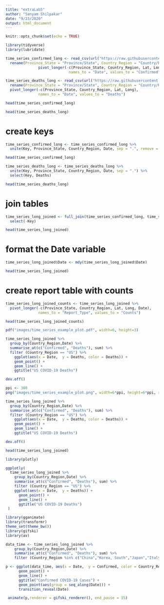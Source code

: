 ```yaml
---
title: "extraLab5"
author: "Sanyam Shilpakar"
date: "9/23/2020"
output: html_document
---
```



```r
knitr::opts_chunk$set(echo = TRUE)
```

```r
library(tidyverse)
library(lubridate)
```


```r
time_series_confirmed_long <- read_csv(url("https://raw.githubusercontent.com/CSSEGISandData/COVID-19/master/csse_covid_19_data/csse_covid_19_time_series/time_series_covid19_confirmed_global.csv")) %>%
  rename(Province_State = "Province/State", Country_Region = "Country/Region")  %>% 
               pivot_longer(-c(Province_State, Country_Region, Lat, Long),
                             names_to = "Date", values_to = "Confirmed") 
```


```r
time_series_deaths_long <- read_csv(url("https://raw.githubusercontent.com/CSSEGISandData/COVID-19/master/csse_covid_19_data/csse_covid_19_time_series/time_series_covid19_deaths_global.csv")) %>%
  rename(Province_State = "Province/State", Country_Region = "Country/Region")  %>% 
  pivot_longer(-c(Province_State, Country_Region, Lat, Long),
               names_to = "Date", values_to = "Deaths")
```

```r
head(time_series_confirmed_long)
```


```r
head(time_series_deaths_long)
```

# create keys

```r
time_series_confirmed_long <- time_series_confirmed_long %>% 
  unite(Key, Province_State, Country_Region, Date, sep = ".", remove = FALSE)

head(time_series_confirmed_long)
```

```r
time_series_deaths_long <- time_series_deaths_long %>% 
  unite(Key, Province_State, Country_Region, Date, sep = ".") %>% 
  select(Key, Deaths)

head(time_series_deaths_long)
```

# join tables

```r
time_series_long_joined <- full_join(time_series_confirmed_long, time_series_deaths_long, by= c("Key")) %>% 
  select(-Key)

head(time_series_long_joined)
```

# format the Date variable

```r
time_series_long_joined$Date <- mdy(time_series_long_joined$Date)

head(time_series_long_joined)
```

# create report table with counts

```r
time_series_long_joined_counts <- time_series_long_joined %>% 
  pivot_longer(-c(Province_State, Country_Region, Lat, Long, Date),
               names_to = "Report_Type", values_to = "Counts")

head(time_series_long_joined_counts)
```


```r
pdf("images/time_series_example_plot.pdf", width=6, height=3)

time_series_long_joined %>% 
  group_by(Country_Region,Date) %>% 
  summarise_at(c("Confirmed", "Deaths"), sum) %>% 
  filter (Country_Region == "US") %>% 
    ggplot(aes(x = Date,  y = Deaths, color = Deaths)) + 
    geom_point() +
    geom_line() +
    ggtitle("US COVID-19 Deaths")

dev.off()
```


```r
ppi <- 300
png("images/time_series_example_plot.png", width=6*ppi, height=6*ppi, res=ppi)

time_series_long_joined %>% 
  group_by(Country_Region,Date) %>% 
  summarise_at(c("Confirmed", "Deaths"), sum) %>% 
  filter (Country_Region == "US") %>% 
    ggplot(aes(x = Date,  y = Deaths, color = Deaths)) + 
    geom_point() +
    geom_line() +
    ggtitle("US COVID-19 Deaths")

dev.off()
```

```r
head(time_series_long_joined)
```


```r
library(plotly)

ggplotly(
  time_series_long_joined %>% 
    group_by(Country_Region,Date) %>% 
    summarise_at(c("Confirmed", "Deaths"), sum) %>% 
    filter (Country_Region == "US") %>% 
    ggplot(aes(x = Date,  y = Deaths)) + 
      geom_point() +
      geom_line() +
      ggtitle("US COVID-19 Deaths")
 )


```


```r
library(gganimate)
library(transformr)
theme_set(theme_bw())
library(gifski)
library(av)
```


```r
data_time <- time_series_long_joined %>% 
    group_by(Country_Region,Date) %>% 
    summarise_at(c("Confirmed", "Deaths"), sum) %>% 
    filter (Country_Region %in% c("China","Korea, South","Japan","Italy","US")) 

p <- ggplot(data_time, aes(x = Date,  y = Confirmed, color = Country_Region)) + 
      geom_point() +
      geom_line() +
      ggtitle("Confirmed COVID-19 Cases") +
      geom_point(aes(group = seq_along(Date))) +
      transition_reveal(Date) 

 animate(p,renderer = gifski_renderer(), end_pause = 15)

```


```r
```



